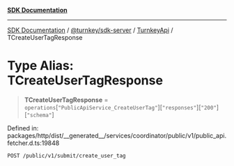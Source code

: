 [**SDK Documentation**](../../../../../README.mdx)

***

[SDK Documentation](../../../../../packages.mdx) / [@turnkey/sdk-server](../../../README.mdx) / [TurnkeyApi](../README.mdx) / TCreateUserTagResponse

# Type Alias: TCreateUserTagResponse

> **TCreateUserTagResponse** = `operations`\[`"PublicApiService_CreateUserTag"`\]\[`"responses"`\]\[`"200"`\]\[`"schema"`\]

Defined in: packages/http/dist/\_\_generated\_\_/services/coordinator/public/v1/public\_api.fetcher.d.ts:19848

`POST /public/v1/submit/create_user_tag`
